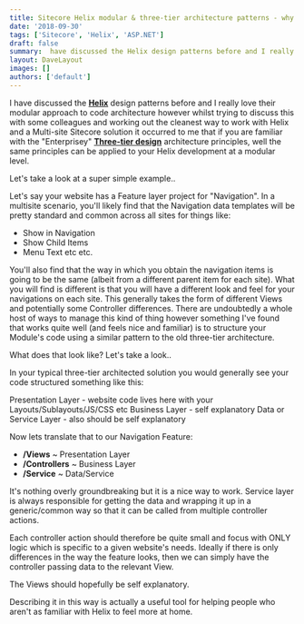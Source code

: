 ```yaml
---
title: Sitecore Helix modular & three-tier architecture patterns - why not both?
date: '2018-09-30'
tags: ['Sitecore', 'Helix', 'ASP.NET']
draft: false
summary:  have discussed the Helix design patterns before and I really love their modular approach to code architecture however whilst trying to discuss this with some colleagues and working out the cleanest way to work with Helix and a Multi-site Sitecore solution it occurred to me that if you are familiar with the "Enterprisey" Three-tier design architecture principles, well the same principles can be applied to your Helix development at a modular level.
layout: DaveLayout
images: []
authors: ['default']
---
```


I have discussed the **[Helix](https://helix.sitecore.com/index.html)** design patterns before and I really love their modular approach to code architecture however whilst trying to discuss this with some colleagues and working out the cleanest way to work with Helix and a Multi-site Sitecore solution it occurred to me that if you are familiar with the "Enterprisey" **[Three-tier design](https://en.wikipedia.org/wiki/Multitier_architecture)** architecture principles, well the same principles can be applied to your Helix development at a modular level.

Let's take a look at a super simple example..

Let's say your website has a Feature layer project for "Navigation". In a multisite scenario, you'll likely find that the Navigation data templates will be pretty standard and common across all sites for things like:
- Show in Navigation
- Show Child Items
- Menu Text
etc etc.

You'll also find that the way in which you obtain the navigation items is going to be the same (albeit from a different parent item for each site).
What you will find is different is that you will have a different look and feel for your navigations on each site. This generally takes the form of different Views and potentially some Controller differences.
There are undoubtedly a whole host of ways to manage this kind of thing however something I've found that works quite well (and feels nice and familiar) is to structure your Module's code using a similar pattern to the old three-tier architecture.

What does that look like? Let's take a look..

In your typical three-tier architected solution you would generally see your code structured something like this:

Presentation Layer - website code lives here with your Layouts/Sublayouts/JS/CSS etc
Business Layer - self explanatory
Data or Service Layer - also should be self explanatory

Now lets translate that to our Navigation Feature:

- **/Views** ~ Presentation Layer
- **/Controllers** ~ Business Layer
- **/Service** ~ Data/Service

It's nothing overly groundbreaking but it is a nice way to work. Service layer is always responsible for getting the data and wrapping it up in a generic/common way so that it can be called from multiple controller actions.

Each controller action should therefore be quite small and focus with ONLY logic which is specific to a given website's needs. Ideally if there is only differences in the way the feature looks, then we can simply have the controller passing data to the relevant View.

The Views should hopefully be self explanatory.

Describing it in this way is actually a useful tool for helping people who aren't as familiar with Helix to feel more at home.










